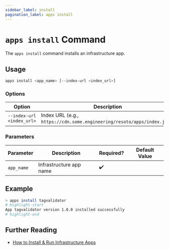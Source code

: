 ```yaml
---
sidebar_label: install
pagination_label: apps install
---
```


# `apps install` Command

The `apps install` command installs an infrastructure app.

## Usage

```bash
apps install <app_name> [--index-url <index_url>]
```

### Options

| Option                    | Description                                                             |
| ------------------------- | ----------------------------------------------------------------------- |
| `--index-url <index_url>` | Index URL (e.g., `https://cdn.some.engineering/resoto/apps/index.json`) |

### Parameters

| Parameter  | Description             | Required? | Default Value |
| ---------- | ----------------------- | --------- | ------------- |
| `app_name` | Infrastructure app name | ✔️        |               |

## Example

```bash
> apps install tagvalidator
# highlight-start
App tagvalidator version 1.0.0 installed successfully
# highlight-end
```

## Further Reading

- [How to Install & Run Infrastructure Apps](../../../../how-to-guides/infrastructure-apps/install-and-run-infrastructure-apps.mdx)
